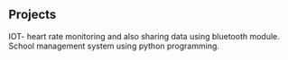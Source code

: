 ## Projects

<ProjectCard title="Heart Rate Monitoring" link="#" bg="linear-gradient(to right, #090979 0%, #d514cc 80%)">
IOT- heart rate monitoring and also sharing data using bluetooth module.
</ProjectCard>

<ProjectCard title="Library Management System" link="#" bg="linear-gradient(to right, #090979 0%, #d514cc 80%)">
School management system using python programming.
</ProjectCard>